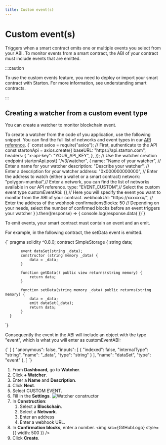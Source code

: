```yaml
---
title: Custom event(s) 
---
```


# Custom event(s)

Triggers when a smart contract emits one or multiple events you select from your ABI. 
To monitor events from a smart contract, the ABI of your contract must include events that are emitted. 

:::caution 

To use the custom events feature, you need to deploy or import your smart contract with Starton. For more information, see understanding smart contracts.

::: 

## Creating a watcher from a custom event type

You can create a watcher to monitor blockchain event.

<Tabs>
<TabItem value="code" label="From Code">
To create a watcher from the code of you application, use the following snippet.
You can find the full list of networks and event types in our <a href="https://docs.starton.com/api-reference">API reference</a>.

<CodeBlock language="jsx" showLineNumbers>
    {`  const axios = require("axios");
      // First, authenticate to the API
      const startonApi = axios.create({
        baseURL: "https://api.starton.com",
        headers: {
          "x-api-key": "YOUR_API_KEY",
        },
      });
      // Use the watcher creation endpoint
      startonApi.post(
          "/v3/watcher",
          {
              name: "Name of your watcher", // Enter a name for your watcher
              description: "Describe your watcher", // Enter a description for your watcher
              address: "0x000000000000", // Enter the address to watch (either a wallet or a smart contract)
              network: "polygon-mumbai",// Enter a network, you can find the list of networks available in our API reference.
              type: "EVENT_CUSTOM",// Select the custom event type
              customEventAbi: {},// Here you will specify the event you want to monitor from the ABI of your contract. 
              webhookUrl: "https://xxxxxxx/", // Enter the address of the webhook
              confirmationsBlocks: 50 // Depending on your needs, select the number of confirmed blocks before an event triggers your watcher
          }
      ).then((response) => {
          console.log(response.data)
      })`}
</CodeBlock>

To emit events, your smart contract must contain an event and an emit. 

For example, in the following contract, the setData event is emitted. 

<CodeBlock language="jsx" showLineNumbers>
   {` pragma solidity ^0.8.0;
      contract SimpleStorage {
       string data;
       
       
           event dataSet(string _data);
           constructor (string memory _data) {
               data = _data;
           }
       
           function getData() public view returns(string memory) {
               return data;
           }
       
           function setData(string memory _data) public returns(string memory) {
               data = _data;
               emit dataSet(_data);
               return data;
           }
      }
   `}
</CodeBlock>

Consequently the event in the ABI will include an object with the type "event", which is what you will enter as customEventABI: 

<CodeBlock language="jsx" showLineNumbers>
   {`
       [
           {
           "anonymous": false,
           "inputs": [
           {
               "indexed": false,
               "internalType": "string",
               "name": "_data",
               "type": "string"
           }
           ],
           "name": "dataSet",
           "type": "event"
           },
       ]
   `}
</CodeBlock>
</TabItem>
<TabItem value="dashboard" label="From Webapp">

1. From **Dashboard**, go to **Watcher**.
1. Click **+ Watcher**.
1. Enter a **Name** and **Description**.
1. Click **Next**.
1. Select CUSTOM EVENT.
1. Fill in the **Settings**.
   ![Watcher constructor](src/constructorwatchercustom.png)
1. In **Construction**:
    1. Select a **Blockchain**.
    1. Select a **Network**.
    1. Enter an address
    1. Enter a webhook URL.
1. In **Confirmation blocks**, enter a number.
   <img src={GitHubLogo} style={{ width: 500 }} />
1. Click **Create**.

</TabItem>
</Tabs>


